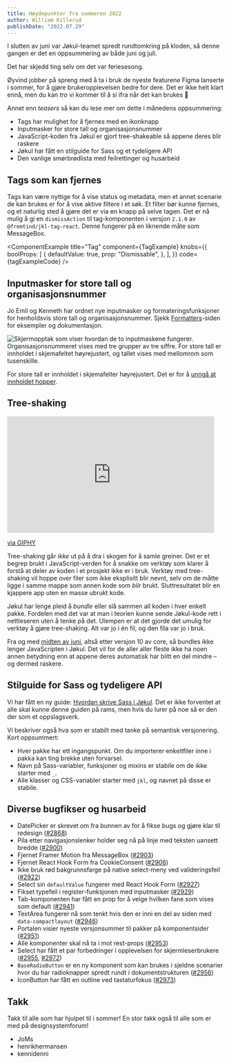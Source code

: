 ```yaml
---
title: Høydepunkter fra sommeren 2022
author: William Killerud
publishDate: "2022.07.29"
---
```



<Ingress>
    I slutten av juni var Jøkul-teamet spredt rundtomkring på kloden, så denne gangen er det en oppsummering av både
    juni og juli.
</Ingress>

Det har skjedd ting selv om det var feriesesong.

Øyvind jobber på spreng med å ta i bruk de nyeste featurene Figma lanserte i sommer, for å gjøre brukeropplevelsen bedre for dere. Det er ikke helt klart ennå, men du kan _tro_ vi kommer til å si ifra når det kan brukes 🤩

Annet enn _teasers_ så kan du lese mer om dette i månedens oppsummering:

-   Tags har mulighet for å fjernes med en ikonknapp
-   Inputmasker for store tall og organisasjonsnummer
-   JavaScript-koden fra Jøkul er gjort tree-shakeable så appene deres blir raskere
-   Jøkul har fått en stilguide for Sass og et tydeligere API
-   Den vanlige smørbrødlista med feilrettinger og husarbeid

## Tags som kan fjernes

Tags kan være nyttige for å vise status og metadata, men et annet scenarie de kan brukes er for å vise aktive filtere i et søk. Et filter bør kunne fjernes, og et naturlig sted å gjøre det er via en knapp på selve tagen. Det er nå mulig å gi en `dismissAction` til tag-komponenten i versjon `2.1.0` av `@fremtind/jkl-tag-react`. Denne fungerer på en liknende måte som MessageBox.

<ComponentExample
    title="Tag"
    component={TagExample}
    knobs={{
        boolProps: [
            {
                defaultValue: true,
                prop: "Dismissable",
            },
        ],
    }}
    code={tagExampleCode}
/>

## Inputmasker for store tall og organisasjonsnummer

Jo Emil og Kenneth har ordnet nye inputmasker og formateringsfunksjoner for henholdsvis store tall og organisasjonsnummer. Sjekk [Formatters](/komponenter/formatters)-siden for eksempler og dokumentasjon.

![Skjermopptak som viser hvordan de to inputmaskene fungerer. Organisasjonsnummeret vises med tre grupper av tre siffre. For store tall er innholdet i skjemafeltet høyrejustert, og tallet vises med mellomrom som tusenskille.](/assets/blog/updates/juni-juli-2022/input-mask-junjul22.gif)

For store tall er innholdet i skjemafelter høyrejustert. Det er for å [unngå at innholdet hopper](https://github.com/fremtind/jokul/pull/2898#issuecomment-1143277238).

## Tree-shaking

<iframe
    src="https://giphy.com/embed/UUgZDrVTZhLNiKpAbw"
    width="480"
    height="270"
    frameBorder="0"
    class="giphy-embed"
    allowFullScreen
></iframe>
<p>
    <a href="https://giphy.com/gifs/nintendo-animal-crossing-new-horizons-UUgZDrVTZhLNiKpAbw">via GIPHY</a>
</p>

Tree-shaking går _ikke_ ut på å dra i skogen for å samle greiner. Det er et begrep brukt i JavaScript-verden for å snakke om verktøy som klarer å forstå at deler av koden i et prosjekt ikke er i bruk. Verktøy med tree-shaking vil hoppe over filer som ikke eksplisitt blir nevnt, selv om de måtte ligge i samme mappe som annen kode som _blir_ brukt. Sluttresultatet blir en kjappere app uten en masse ubrukt kode.

Jøkul har lenge pleid å _bundle_ eller slå sammen all koden i hver enkelt pakke. Fordelen med det var at man i teorien kunne sende Jøkul-kode rett i nettleseren uten å tenke på det. Ulempen er at det gjorde det umulig for verktøy å gjøre tree-shaking. Alt var jo i én fil, og den fila var jo i bruk.

Fra og med [midten av juni](https://github.com/fremtind/jokul/pull/2919), altså etter versjon 10 av core, så bundles ikke lenger JavaScripten i Jøkul. Det vil for de aller aller fleste ikke ha noen annen betydning enn at appene deres automatisk har blitt en del mindre – og dermed raskere.

## Stilguide for Sass og tydeligere API

Vi har fått en ny guide: [Hvordan skrive Sass i Jøkul](https://jokul.fremtind.no/guider/sass). Det er ikke forventet at alle skal kunne denne guiden på rams, men hvis du lurer på noe så er den der som et oppslagsverk.

Vi beskriver også hva som er stabilt med tanke på semantisk versjonering. Kort oppsummert:

-   Hver pakke har ett ingangspunkt. Om du importerer enkeltfiler inne i pakka kan ting brekke uten forvarsel.
-   Navn på Sass-variabler, funksjoner og mixins er stabile om de ikke starter med `_`.
-   Alle klasser og CSS-variabler starter med `jkl`, og navnet på disse er stabile.

## Diverse bugfikser og husarbeid

-   DatePicker er skrevet om fra bunnen av for å fikse bugs og gjøre klar til redesign ([#2868](https://github.com/fremtind/jokul/pull/2887))
-   Pila etter navigasjonslenker holder seg nå på linje med teksten uansett bredde ([#2900](https://github.com/fremtind/jokul/pull/2900))
-   Fjernet Framer Motion fra MessageBox ([#2903](https://github.com/fremtind/jokul/pull/2903))
-   Fjernet React Hook Form fra CookieConsent ([#2906](https://github.com/fremtind/jokul/pull/2906))
-   Ikke bruk rød bakgrunnsfarge på native select-meny ved valideringsfeil ([#2922](https://github.com/fremtind/jokul/pull/2922))
-   Select sin `defaultValue` fungerer med React Hook Form ([#2927](https://github.com/fremtind/jokul/pull/2927))
-   Fikset typefeil i register-funksjonen med inputmasker ([#2929](https://github.com/fremtind/jokul/pull/2929))
-   Tab-komponenten har fått en prop for å velge hvilken fane som vises som default ([#2941](https://github.com/fremtind/jokul/pull/2941))
-   TextArea fungerer nå som tenkt hvis den er inni en del av siden med `data-compactlayout` ([#2946](https://github.com/fremtind/jokul/pull/2946))
-   Portalen visier nyeste versjonsummer til pakker på komponentsider ([#2951](https://github.com/fremtind/jokul/pull/2951))
-   Alle komponenter skal nå ta i mot rest-props ([#2953](https://github.com/fremtind/jokul/pull/2953))
-   Select har fått et par forbedringer i opplevelsen for skjermleserbrukere ([#2955](https://github.com/fremtind/jokul/pull/2955), [#2972](https://github.com/fremtind/jokul/pull/2972))
-   `BaseRadioButton` er en ny komponent som kan brukes i sjeldne scenarier hvor du har radioknapper spredt rundt i dokumentstrukturen ([#2956](https://github.com/fremtind/jokul/pull/2956))
-   IconButton har fått en outline ved tastaturfokus ([#2973](https://github.com/fremtind/jokul/pull/2973))

## Takk

Takk til alle som har hjulpet til i sommer! En stor takk også til alle som er med på designsystemforum!

-   JoMs
-   henrikhermansen
-   kennidenni
